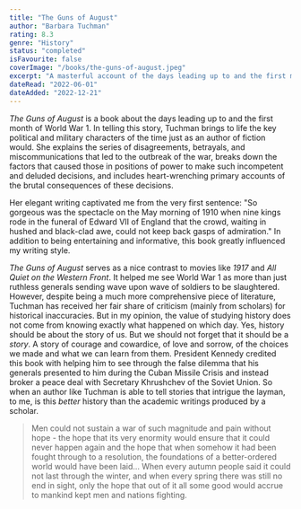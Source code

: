 ```yaml
---
title: "The Guns of August"
author: "Barbara Tuchman"
rating: 8.3
genre: "History"
status: "completed"
isFavourite: false
coverImage: "/books/the-guns-of-august.jpeg"
excerpt: "A masterful account of the days leading up to and the first month of World War I, bringing to life the key political and military characters like an author of fiction would."
dateRead: "2022-06-01"
dateAdded: "2022-12-21"
---
```


_The Guns of August_ is a book about the days leading up to and the first month of World War 1. In telling this story, Tuchman brings to life the key political and military characters of the time just as an author of fiction would. She explains the series of disagreements, betrayals, and miscommunications that led to the outbreak of the war, breaks down the factors that caused those in positions of power to make such incompetent and deluded decisions, and includes heart-wrenching primary accounts of the brutal consequences of these decisions.

Her elegant writing captivated me from the very first sentence: "So gorgeous was the spectacle on the May morning of 1910 when nine kings rode in the funeral of Edward VII of England that the crowd, waiting in hushed and black-clad awe, could not keep back gasps of admiration." In addition to being entertaining and informative, this book greatly influenced my writing style.

_The Guns of August_ serves as a nice contrast to movies like _1917_ and _All Quiet on the Western Front_. It helped me see World War 1 as more than just ruthless generals sending wave upon wave of soldiers to be slaughtered. However, despite being a much more comprehensive piece of literature, Tuchman has received her fair share of criticism (mainly from scholars) for historical inaccuracies. But in my opinion, the value of studying history does not come from knowing exactly what happened on which day. Yes, history should be about the story of us. But we should not forget that it should be a _story_. A story of courage and cowardice, of love and sorrow, of the choices we made and what we can learn from them. President Kennedy credited this book with helping him to see through the false dilemma that his generals presented to him during the Cuban Missile Crisis and instead broker a peace deal with Secretary Khrushchev of the Soviet Union. So when an author like Tuchman is able to tell stories that intrigue the layman, to me, is this _better_ history than the academic writings produced by a scholar.

> Men could not sustain a war of such magnitude and pain without hope - the hope that its very enormity would ensure that it could never happen again and the hope that when somehow it had been fought through to a resolution, the foundations of a better-ordered world would have been laid… When every autumn people said it could not last through the winter, and when every spring there was still no end in sight, only the hope that out of it all some good would accrue to mankind kept men and nations fighting.

